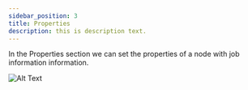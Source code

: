 ---
sidebar_position: 3
title: Properties
description: this is description text.
---
In the Properties section we can set the properties of a node with job information information.

![Alt Text](./img/properties.png)